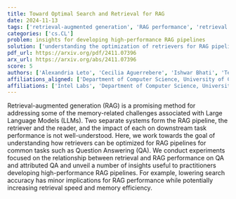 ```yaml
---
title: Toward Optimal Search and Retrieval for RAG
date: 2024-11-13
tags: ['retrieval-augmented generation', 'RAG performance', 'retrieval speed', 'downstream task performance', 'memory efficiency', 'reader', 'Question Answering', 'retriever', 'Large Language Models']
categories: ['cs.CL']
problem: insights for developing high-performance RAG pipelines
solution: ['understanding the optimization of retrievers for RAG pipelines']
pdf_url: https://arxiv.org/pdf/2411.07396
arx_url: https://arxiv.org/abs/2411.07396
score: 5
authors: ['Alexandria Leto', 'Cecilia Aguerrebere', 'Ishwar Bhati', 'Ted Willke', 'Mariano Tepper', 'Vy Ai Vo']
affiliations_aligned: ['Department of Computer Science, University of Colorado Boulder', 'Intel Labs', 'Intel Labs', 'Intel Labs', 'Intel Labs', 'Intel Labs']
affiliations: ['Intel Labs', 'Department of Computer Science, University of Colorado Boulder']
---
```



Retrieval-augmented generation (RAG) is a promising method for addressing some of the memory-related challenges associated with Large Language Models (LLMs). Two separate systems form the RAG pipeline, the retriever and the reader, and the impact of each on downstream task performance is not well-understood. Here, we work towards the goal of understanding how retrievers can be optimized for RAG pipelines for common tasks such as Question Answering (QA). We conduct experiments focused on the relationship between retrieval and RAG performance on QA and attributed QA and unveil a number of insights useful to practitioners developing high-performance RAG pipelines. For example, lowering search accuracy has minor implications for RAG performance while potentially increasing retrieval speed and memory efficiency.